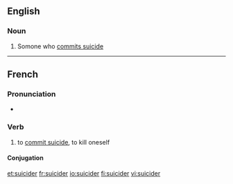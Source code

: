 ==English==

===Noun===
{{en-noun}}

# Somone who [[commit suicide|commits suicide]]

----
==French==

===Pronunciation===
* {{audio|Fr-suicider.ogg|Audio}}

===Verb===
{{fr-verb|type=pronominal}}

# {{pronominal|lang=fr}} to [[commit suicide]], to kill oneself

====Conjugation====
{{fr-conj-er-refl-cons|suicid}}

[[et:suicider]]
[[fr:suicider]]
[[io:suicider]]
[[fi:suicider]]
[[vi:suicider]]